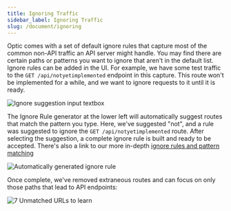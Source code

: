 ```yaml
---
title: Ignoring Traffic
sidebar_label: Ignoring Traffic
slug: /document/ignoring
---
```


Optic comes with a set of default ignore rules that capture most of the common non-API traffic an API server might handle. You may find there are certain paths or patterns you want to ignore that aren't in the default list. Ignore rules can be added in the UI. For example, we have some test traffic to the `GET /api/notyetimplemented` endpoint in this capture. This route won't be implemented for a while, and we want to ignore requests to it until it is ready.

<Paper elevation={3}>

![Ignore suggestion input textbox](/img/docs/doc-ignore-suggestion.png)

</Paper>

The Ignore Rule generator at the lower left will automatically suggest routes that match the pattern you type. Here, we've suggested "not", and a rule was suggested to ignore the `GET /api/notyetimplemented` route. After selecting the suggestion, a complete ignore rule is built and ready to be accepted. There's also a link to our more in-depth [ignore rules and pattern matching](TODO)

<Paper elevation={3}>

![Automatically generated ignore rule](/img/docs/doc-ignore-rule.png)

</Paper>

Once complete, we've removed extraneous routes and can focus on only those paths that lead to API endpoints:

<Paper elevation={3}>

![7 Unmatched URLs to learn](/img/docs/doc-7-unmatched.png)

</Paper>